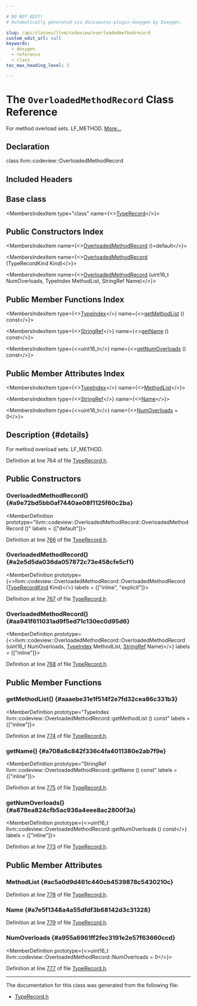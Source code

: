 ```yaml
---

# DO NOT EDIT!
# Automatically generated via docusaurus-plugin-doxygen by Doxygen.

slug: /api/classes/llvm/codeview/overloadedmethodrecord
custom_edit_url: null
keywords:
  - doxygen
  - reference
  - class
toc_max_heading_level: 3

---
```





# The `OverloadedMethodRecord` Class Reference

<DoxygenPage pluginConfig={pluginConfig}>

For method overload sets. LF&#95;METHOD. <a href="#details">More...</a>

## Declaration

<CodeBlock>class llvm::codeview::OverloadedMethodRecord</CodeBlock>

## Included Headers

<IncludesList>
<IncludesListItem
  filePath="llvm/DebugInfo/CodeView/TypeRecord.h"
  permalink="/docs/api/files/include/include/llvm/include/llvm/debuginfo/include/llvm/debuginfo/codeview/typerecord-h"
  isLocal="true" />
</IncludesList>

## Base class

<MembersIndex>

<MembersIndexItem
  type="class"
  name={<><a href="/docs/api/classes/llvm/codeview/typerecord">TypeRecord</a></>}>
</MembersIndexItem>

</MembersIndex>

## Public Constructors Index

<MembersIndex>

<MembersIndexItem
  name={<><a href="#a9e72bd5bb0af7440ae08f1125f60c2ba">OverloadedMethodRecord</a> ()=default</>}>
</MembersIndexItem>

<MembersIndexItem
  name={<><a href="#a2e5d5da036da057872c73e458cfe5cf1">OverloadedMethodRecord</a> (TypeRecordKind Kind)</>}>
</MembersIndexItem>

<MembersIndexItem
  name={<><a href="#aa941f611031ad9f5ed71c130ec0d95d6">OverloadedMethodRecord</a> (uint16&#95;t NumOverloads, TypeIndex MethodList, StringRef Name)</>}>
</MembersIndexItem>

</MembersIndex>

## Public Member Functions Index

<MembersIndex>

<MembersIndexItem
  type={<><a href="/docs/api/classes/llvm/codeview/typeindex">TypeIndex</a></>}
  name={<><a href="#aaaebe31e1f514f2e7fd32cea86c331b3">getMethodList</a> () const</>}>
</MembersIndexItem>

<MembersIndexItem
  type={<><a href="/docs/api/classes/llvm/stringref">StringRef</a></>}
  name={<><a href="#a708a8c842f336c4fa4011380e2ab7f9e">getName</a> () const</>}>
</MembersIndexItem>

<MembersIndexItem
  type={<>uint16&#95;t</>}
  name={<><a href="#a878ea824cfb5ac936a4eee8ac2800f3a">getNumOverloads</a> () const</>}>
</MembersIndexItem>

</MembersIndex>

## Public Member Attributes Index

<MembersIndex>

<MembersIndexItem
  type={<><a href="/docs/api/classes/llvm/codeview/typeindex">TypeIndex</a></>}
  name={<><a href="#ac5a0d9d461c440cb4539878c5430210c">MethodList</a></>}>
</MembersIndexItem>

<MembersIndexItem
  type={<><a href="/docs/api/classes/llvm/stringref">StringRef</a></>}
  name={<><a href="#a7e5f1348a4a55dfdf3b68142d3c31328">Name</a></>}>
</MembersIndexItem>

<MembersIndexItem
  type={<>uint16&#95;t</>}
  name={<><a href="#a955a6961ff2fec3191e2e57f63660ccd">NumOverloads</a> = 0</>}>
</MembersIndexItem>

</MembersIndex>

## Description {#details}

For method overload sets. LF&#95;METHOD.

Definition at line 764 of file <a href="/docs/api/files/include/include/llvm/include/llvm/debuginfo/include/llvm/debuginfo/codeview/typerecord-h">TypeRecord.h</a>.

<SectionDefinition>

## Public Constructors

### OverloadedMethodRecord() {#a9e72bd5bb0af7440ae08f1125f60c2ba}

<MemberDefinition
  prototype="llvm::codeview::OverloadedMethodRecord::OverloadedMethodRecord ()"
  labels = {["default"]}>

Definition at line <a href="/docs/api/files/include/include/llvm/include/llvm/debuginfo/include/llvm/debuginfo/codeview/typerecord-h/#l00766">766</a> of file <a href="/docs/api/files/include/include/llvm/include/llvm/debuginfo/include/llvm/debuginfo/codeview/typerecord-h">TypeRecord.h</a>.
</MemberDefinition>

### OverloadedMethodRecord() {#a2e5d5da036da057872c73e458cfe5cf1}

<MemberDefinition
  prototype={<>llvm::codeview::OverloadedMethodRecord::OverloadedMethodRecord (<a href="/docs/api/namespaces/llvm/codeview/#abf3db0193e50769bab633545f88c383a">TypeRecordKind</a> Kind)</>}
  labels = {["inline", "explicit"]}>

Definition at line <a href="/docs/api/files/include/include/llvm/include/llvm/debuginfo/include/llvm/debuginfo/codeview/typerecord-h/#l00767">767</a> of file <a href="/docs/api/files/include/include/llvm/include/llvm/debuginfo/include/llvm/debuginfo/codeview/typerecord-h">TypeRecord.h</a>.
</MemberDefinition>

### OverloadedMethodRecord() {#aa941f611031ad9f5ed71c130ec0d95d6}

<MemberDefinition
  prototype={<>llvm::codeview::OverloadedMethodRecord::OverloadedMethodRecord (uint16&#95;t NumOverloads, <a href="/docs/api/classes/llvm/codeview/typeindex">TypeIndex</a> MethodList, <a href="/docs/api/classes/llvm/stringref">StringRef</a> Name)</>}
  labels = {["inline"]}>

Definition at line <a href="/docs/api/files/include/include/llvm/include/llvm/debuginfo/include/llvm/debuginfo/codeview/typerecord-h/#l00768">768</a> of file <a href="/docs/api/files/include/include/llvm/include/llvm/debuginfo/include/llvm/debuginfo/codeview/typerecord-h">TypeRecord.h</a>.
</MemberDefinition>

</SectionDefinition>

<SectionDefinition>

## Public Member Functions

### getMethodList() {#aaaebe31e1f514f2e7fd32cea86c331b3}

<MemberDefinition
  prototype="TypeIndex llvm::codeview::OverloadedMethodRecord::getMethodList () const"
  labels = {["inline"]}>

Definition at line <a href="/docs/api/files/include/include/llvm/include/llvm/debuginfo/include/llvm/debuginfo/codeview/typerecord-h/#l00774">774</a> of file <a href="/docs/api/files/include/include/llvm/include/llvm/debuginfo/include/llvm/debuginfo/codeview/typerecord-h">TypeRecord.h</a>.
</MemberDefinition>

### getName() {#a708a8c842f336c4fa4011380e2ab7f9e}

<MemberDefinition
  prototype="StringRef llvm::codeview::OverloadedMethodRecord::getName () const"
  labels = {["inline"]}>

Definition at line <a href="/docs/api/files/include/include/llvm/include/llvm/debuginfo/include/llvm/debuginfo/codeview/typerecord-h/#l00775">775</a> of file <a href="/docs/api/files/include/include/llvm/include/llvm/debuginfo/include/llvm/debuginfo/codeview/typerecord-h">TypeRecord.h</a>.
</MemberDefinition>

### getNumOverloads() {#a878ea824cfb5ac936a4eee8ac2800f3a}

<MemberDefinition
  prototype={<>uint16&#95;t llvm::codeview::OverloadedMethodRecord::getNumOverloads () const</>}
  labels = {["inline"]}>

Definition at line <a href="/docs/api/files/include/include/llvm/include/llvm/debuginfo/include/llvm/debuginfo/codeview/typerecord-h/#l00773">773</a> of file <a href="/docs/api/files/include/include/llvm/include/llvm/debuginfo/include/llvm/debuginfo/codeview/typerecord-h">TypeRecord.h</a>.
</MemberDefinition>

</SectionDefinition>

<SectionDefinition>

## Public Member Attributes

### MethodList {#ac5a0d9d461c440cb4539878c5430210c}

<MemberDefinition
  prototype="TypeIndex llvm::codeview::OverloadedMethodRecord::MethodList">

Definition at line <a href="/docs/api/files/include/include/llvm/include/llvm/debuginfo/include/llvm/debuginfo/codeview/typerecord-h/#l00778">778</a> of file <a href="/docs/api/files/include/include/llvm/include/llvm/debuginfo/include/llvm/debuginfo/codeview/typerecord-h">TypeRecord.h</a>.
</MemberDefinition>

### Name {#a7e5f1348a4a55dfdf3b68142d3c31328}

<MemberDefinition
  prototype="StringRef llvm::codeview::OverloadedMethodRecord::Name">

Definition at line <a href="/docs/api/files/include/include/llvm/include/llvm/debuginfo/include/llvm/debuginfo/codeview/typerecord-h/#l00779">779</a> of file <a href="/docs/api/files/include/include/llvm/include/llvm/debuginfo/include/llvm/debuginfo/codeview/typerecord-h">TypeRecord.h</a>.
</MemberDefinition>

### NumOverloads {#a955a6961ff2fec3191e2e57f63660ccd}

<MemberDefinition
  prototype={<>uint16&#95;t llvm::codeview::OverloadedMethodRecord::NumOverloads = 0</>}>

Definition at line <a href="/docs/api/files/include/include/llvm/include/llvm/debuginfo/include/llvm/debuginfo/codeview/typerecord-h/#l00777">777</a> of file <a href="/docs/api/files/include/include/llvm/include/llvm/debuginfo/include/llvm/debuginfo/codeview/typerecord-h">TypeRecord.h</a>.
</MemberDefinition>

</SectionDefinition>

<hr/>

The documentation for this class was generated from the following file:

<ul>
<li><a href="/docs/api/files/include/include/llvm/include/llvm/debuginfo/include/llvm/debuginfo/codeview/typerecord-h">TypeRecord.h</a></li>
</ul>

</DoxygenPage>
